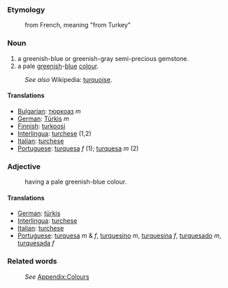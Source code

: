 ===Etymology===
:from French, meaning "from Turkey"
===Noun===
#a greenish-blue or greenish-gray semi-precious gemstone.
#a pale [[green]]ish-[[blue]] [[color|colour]].
:''See also'' Wikipedia: [[w:turquoise|turquoise]].
====Translations====
*[[Bulgarian]]: [[тюркоаз]] ''m''
*[[German]]: [[Türkis]] ''m''
*[[Finnish]]: [[turkoosi]]
*[[Interlingua]]: [[turchese]] (1,2)
*[[Italian]]: [[turchese]]
*[[Portuguese]]: [[turquesa]] ''f'' (1); [[turquesa]] ''m'' (2)

===Adjective===
:having a pale greenish-blue colour.
====Translations====
*[[German]]: [[türkis]]
*[[Interlingua]]: [[turchese]]
*[[Italian]]: [[turchese]]
*[[Portuguese]]: [[turquesa]] ''m'' & ''f'', [[turquesino]] ''m'', [[turquesina]] ''f'', [[turquesado]] ''m'', [[turquesada]] ''f''

===Related words===
:''See'' [[Wiktionary_Appendix:Colours|Appendix:Colours]]